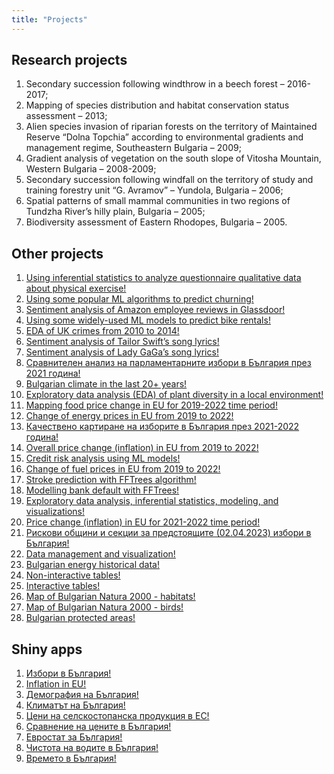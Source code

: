 ```yaml
---
title: "Projects"
---
```


## Research projects

1.  Secondary succession following windthrow in a beech forest – 2016-2017;
2.  Mapping of species distribution and habitat conservation status assessment – 2013;
3.  Alien species invasion of riparian forests on the territory of Maintained Reserve “Dolna Topchia” according to environmental gradients and management regime, Southeastern Bulgaria – 2009;
4.  Gradient analysis of vegetation on the south slope of Vitosha Mountain, Western Bulgaria – 2008-2009;
5.  Secondary succession following windfall on the territory of study and training forestry unit “G. Avramov” – Yundola, Bulgaria – 2006;
6.  Spatial patterns of small mammal communities in two regions of Tundzha River’s hilly plain, Bulgaria – 2005;
7.  Biodiversity assessment of Eastern Rhodopes, Bulgaria – 2005.

## Other projects

1.  [Using inferential statistics to analyze questionnaire qualitative data about physical exercise!](https://rpubs.com/NickD/928782)
2.  [Using some popular ML algorithms to predict churning!](https://rpubs.com/NickD/928815)
3.  [Sentiment analysis of Amazon employee reviews in Glassdoor!](https://rpubs.com/NickD/932396)
4.  [Using some widely-used ML models to predict bike rentals!](https://rpubs.com/NickD/934112)
5.  [EDA of UK crimes from 2010 to 2014!](https://rpubs.com/NickD/937609)
6.  [Sentiment analysis of Tailor Swift’s song lyrics!](https://rpubs.com/NickD/940386)
7.  [Sentiment analysis of Lady GaGa’s song lyrics!](https://rpubs.com/NickD/946904)
8.  [Сравнителен анализ на парламентарните избори в България през 2021 година!](https://rpubs.com/NickD/947116)
9.  [Bulgarian climate in the last 20+ years!](https://rpubs.com/NickD/964603)
10. [Exploratory data analysis (EDA) of plant diversity in a local environment!](https://rpubs.com/NickD/967182)
11. [Mapping food price change in EU for 2019-2022 time period!](https://rpubs.com/NickD/967638)
12. [Change of energy prices in EU from 2019 to 2022!](https://rpubs.com/NickD/967685)
13. [Качествено картиране на изборите в България през 2021-2022 година!](https://rpubs.com/NickD/967706)
14. [Overall price change (inflation) in EU from 2019 to 2022!](https://rpubs.com/NickD/968139)
15. [Credit risk analysis using ML models!](https://rpubs.com/NickD/968173)
16. [Change of fuel prices in EU from 2019 to 2022!](https://rpubs.com/NickD/969069)
17. [Stroke prediction with FFTrees algorithm!](https://rpubs.com/NickD/971654)
18. [Modelling bank default with FFTrees!](https://rpubs.com/NickD/972801)
19. [Exploratory data analysis, inferential statistics, modeling, and visualizations!](https://rpubs.com/NickD/976932)
20. [Price change (inflation) in EU for 2021-2022 time period!](https://rpubs.com/NickD/989685)
21. [Рискови общини и секции за предстоящите (02.04.2023) избори в България!](https://rpubs.com/NickD/998537)
22. [Data management and visualization!](https://rpubs.com/NickD/1026895)
23. [Bulgarian energy historical data!](https://rpubs.com/NickD/1052261)
24. [Non-interactive tables!](https://rpubs.com/NickD/1072113)
25. [Interactive tables!](https://rpubs.com/NickD/1072116)
26. [Map of Bulgarian Natura 2000 - habitats!](https://rpubs.com/NickD/1074017)
27. [Map of Bulgarian Natura 2000 - birds!](https://rpubs.com/NickD/1074019)
28. [Bulgarian protected areas!](https://rpubs.com/NickD/1074280)

## Shiny apps

1.  [Избори в България!](https://nickydy.shinyapps.io/elections/)
2.  [Inflation in EU!](https://nickydy.shinyapps.io/inflation/)
3.  [Демография на България!](https://nickydy.shinyapps.io/demography/)
4.  [Климатът на България!](https://nickydy.shinyapps.io/climate/)
5.  [Цени на селскостопанска продукция в ЕС!](https://ndapps.shinyapps.io/agri/)
6.  [Сравнение на цените в България!](https://ndapps.shinyapps.io/bgprices/)
7.  [Евростат за България!](https://nickydy.shinyapps.io/eurostat/)
8.  [Чистота на водите в България!](https://ndapps.shinyapps.io/und_water/)
9.  [Времето в България!](https://ndapps.shinyapps.io/weather_bg/)
